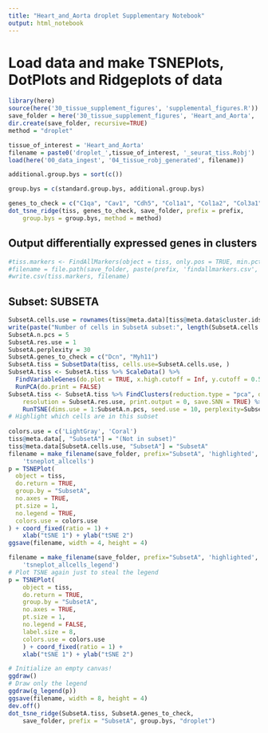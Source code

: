 ```yaml
---
title: "Heart_and_Aorta droplet Supplementary Notebook"
output: html_notebook
---
```


# Load data and make TSNEPlots, DotPlots and Ridgeplots of data

```r
library(here)
source(here('30_tissue_supplement_figures', 'supplemental_figures.R'))
save_folder = here('30_tissue_supplement_figures', 'Heart_and_Aorta', 'droplet')
dir.create(save_folder, recursive=TRUE)
method = "droplet"

tissue_of_interest = 'Heart_and_Aorta'
filename = paste0('droplet_',tissue_of_interest, '_seurat_tiss.Robj')
load(here('00_data_ingest', '04_tissue_robj_generated', filename))

additional.group.bys = sort(c())

group.bys = c(standard.group.bys, additional.group.bys)

genes_to_check = c("C1qa", "Cav1", "Cdh5", "Col1a1", "Col1a2", "Col3a1", "Dcn", "Ddr2", "Fabp4", "H2-Eb1", "Myh11", "Myl7", "Nppa", "Npr3", "Pecam1", "Sln", "Tcf21", "Tnni3")
dot_tsne_ridge(tiss, genes_to_check, save_folder, prefix = prefix,
    group.bys = group.bys, method = method)
```

## Output differentially expressed genes in clusters

```r
#tiss.markers <- FindAllMarkers(object = tiss, only.pos = TRUE, min.pct = 0.25, thresh.use = 0.25)
#filename = file.path(save_folder, paste(prefix, 'findallmarkers.csv', sep='_'))
#write.csv(tiss.markers, filename)
```

## Subset: SUBSETA

```r
SubsetA.cells.use = rownames(tiss@meta.data)[tiss@meta.data$cluster.ids == 2]
write(paste("Number of cells in SubsetA subset:", length(SubsetA.cells.use)), stderr())
SubsetA.n.pcs = 5
SubsetA.res.use = 1
SubsetA.perplexity = 30
SubsetA.genes_to_check = c("Dcn", "Myh11")
SubsetA.tiss = SubsetData(tiss, cells.use=SubsetA.cells.use, )
SubsetA.tiss <- SubsetA.tiss %>% ScaleData() %>% 
  FindVariableGenes(do.plot = TRUE, x.high.cutoff = Inf, y.cutoff = 0.5) %>%
  RunPCA(do.print = FALSE)
SubsetA.tiss <- SubsetA.tiss %>% FindClusters(reduction.type = "pca", dims.use = 1:SubsetA.n.pcs, 
    resolution = SubsetA.res.use, print.output = 0, save.SNN = TRUE) %>%
    RunTSNE(dims.use = 1:SubsetA.n.pcs, seed.use = 10, perplexity=SubsetA.perplexity)
# Highlight which cells are in this subset
    
colors.use = c('LightGray', 'Coral')
tiss@meta.data[, "SubsetA"] = "(Not in subset)"
tiss@meta.data[SubsetA.cells.use, "SubsetA"] = "SubsetA" 
filename = make_filename(save_folder, prefix="SubsetA", 'highlighted', 
    'tsneplot_allcells')
p = TSNEPlot(
  object = tiss,
  do.return = TRUE,
  group.by = "SubsetA",
  no.axes = TRUE,
  pt.size = 1,
  no.legend = TRUE,
  colors.use = colors.use
) + coord_fixed(ratio = 1) +
    xlab("tSNE 1") + ylab("tSNE 2")
ggsave(filename, width = 4, height = 4)

filename = make_filename(save_folder, prefix="SubsetA", 'highlighted', 
    'tsneplot_allcells_legend')
# Plot TSNE again just to steal the legend
p = TSNEPlot(
    object = tiss,
    do.return = TRUE,
    group.by = "SubsetA",
    no.axes = TRUE,
    pt.size = 1,
    no.legend = FALSE,
    label.size = 8,
    colors.use = colors.use
    ) + coord_fixed(ratio = 1) +
    xlab("tSNE 1") + ylab("tSNE 2")

# Initialize an empty canvas!
ggdraw()
# Draw only the legend
ggdraw(g_legend(p))
ggsave(filename, width = 8, height = 4)
dev.off()
dot_tsne_ridge(SubsetA.tiss, SubsetA.genes_to_check,
    save_folder, prefix = "SubsetA", group.bys, "droplet")

```
